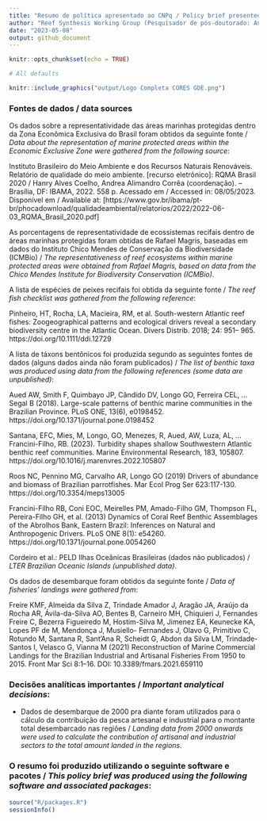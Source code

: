 ```yaml
---
title: "Resumo de política apresentado ao CNPq / Policy brief presented to the Brazilian CNPq"
author: "Reef Synthesis Working Group (Pesquisador de pós-doutorado: André L. Luza"
date: "2023-05-08"
output: github_document
---
```



```r
knitr::opts_chunk$set(echo = TRUE)
```



<!-- README.md is generated from README.Rmd. Please edit that file -->

<!-- badges: start -->
<!-- badges: end -->




```r
# All defaults

knitr::include_graphics("output/Logo Completa CORES GDE.png")

```



### Fontes de dados / data sources

Os dados sobre a representatividade das áreas marinhas protegidas dentro da Zona Econômica Exclusiva do Brasil foram obtidos da seguinte fonte / *Data about the representation of marine protected areas within the Economic Exclusive Zone were gathered from the following source*:

Instituto Brasileiro do Meio Ambiente e dos Recursos Naturais Renováveis. Relatório de qualidade do meio ambiente. [recurso eletrônico]: RQMA Brasil 2020 / Hanry Alves Coelho, Andrea Alimandro Corrêa (coordenação). – Brasília, DF: IBAMA, 2022. 558 p. Acessado em / Accessed in: 08/05/2023. Disponível em / Available at: [https://www.gov.br/ibama/pt-br/phocadownload/qualidadeambiental/relatorios/2022/2022-06-03_RQMA_Brasil_2020.pdf]


As porcentagens de representatividade de ecossistemas recifais dentro de áreas marinhas protegidas foram obtidas de Rafael Magris, baseadas em dados do Instituto Chico Mendes de Conservação da Biodiversidade (ICMBio) / *The representativeness of reef ecosystems within marine protected areas were obtained from Rafael Magris, based on data from the Chico Mendes Institute for Biodiversity Conservation (ICMBio)*.

<!-- badges: start -->
<!-- badges: end -->

A lista de espécies de peixes recifais foi obtida da seguinte fonte  / *The reef fish checklist was gathered from the following reference*:

Pinheiro, HT, Rocha, LA, Macieira, RM, et al. South-western Atlantic reef fishes: Zoogeographical patterns and ecological drivers reveal a secondary biodiversity centre in the Atlantic Ocean. Divers Distrib. 2018; 24: 951– 965. https://doi.org/10.1111/ddi.12729

A lista de táxons bentônicos foi produzida segundo as seguintes fontes de dados (alguns dados ainda não foram publicados) / *The list of benthic taxa was produced using data from the following references (some data are unpublished)*:

Aued AW, Smith F, Quimbayo JP, Cândido DV, Longo GO, Ferreira CEL, … Segal B (2018). Large-scale patterns of benthic marine communities in the Brazilian Province. PLoS ONE, 13(6), e0198452. https://doi.org/10.1371/journal.pone.0198452

Santana, EFC, Mies, M, Longo, GO, Menezes, R, Aued, AW, Luza, AL, … Francini-Filho, RB. (2023). Turbidity shapes shallow Southwestern Atlantic benthic reef communities. Marine Environmental Research, 183, 105807. https://doi.org/10.1016/j.marenvres.2022.105807

Roos NC, Pennino MG, Carvalho AR, Longo GO (2019) Drivers of abundance and biomass of Brazilian parrotfishes. Mar Ecol Prog Ser 623:117-130. https://doi.org/10.3354/meps13005

Francini-Filho RB, Coni EOC, Meirelles PM, Amado-Filho GM, Thompson FL, Pereira-Filho GH, et al. (2013) Dynamics of Coral Reef Benthic Assemblages of the Abrolhos Bank, Eastern Brazil: Inferences on Natural and Anthropogenic Drivers. PLoS ONE 8(1): e54260. https://doi.org/10.1371/journal.pone.0054260

Cordeiro et al.: PELD Ilhas Oceânicas Brasileiras (dados não publicados) / *LTER Brazilian Oceanic Islands (unpublished data)*.

Os dados de desembarque foram obtidos da seguinte fonte / *Data of fisheries' landings were gathered from*: 

Freire KMF, Almeida da Silva Z, Trindade Amador J, Aragão JA, Araújo da Rocha AR, Ávila-da-Silva AO, Bentes B, Carneiro MH, Chiquieri J, Fernandes Freire C, Bezerra Figueiredo M, Hostim-Silva M, Jimenez EA, Keunecke KA, Lopes PF de M, Mendonça J, Musiello- Fernandes J, Olavo G, Primitivo C, Rotundo M, Santana R, Sant’Ana R, Scheidt G, Abdon da Silva LM, Trindade-Santos I, Velasco G, Vianna M (2021) Reconstruction of Marine Commercial Landings for the Brazilian Industrial and Artisanal Fisheries From 1950 to 2015. Front Mar Sci 8:1–16. DOI: 10.3389/fmars.2021.659110


<!-- badges: start -->
<!-- badges: end -->

### Decisões analíticas importantes / *Important analytical decisions*:
- Dados de desembarque de 2000 pra diante foram utilizados para o cálculo da contribuição da pesca artesanal e industrial para o montante total desembarcado nas regiões / *Landing data from 2000 onwards were used to calculate the contribution of artisanal and industrial sectors to the total amount landed in the regions*. 


<!-- badges: start -->
<!-- badges: end -->


### O resumo foi produzido utilizando o seguinte software e pacotes / *This policy brief was produced using the following software and associated packages*:

```r


source("R/packages.R")
sessionInfo()


```

